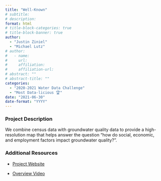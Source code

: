 ```yaml
---
title: "Well-Known"
# subtitle: 
# description: 
format: html
# title-block-categories: true
# title-block-banner: true
author: 
  - "Justin Ziniel"
  - "Michael Lutz"
# author:
#   - name: 
#     url: 
#     affiliation: 
#     affiliation-url:
# abstract: ""
# abstract-title: ""
categories: 
  - "2020-2021 Water Data Challenge"
  - "Most Data-licious 🏆"
date: "2021-06-30"
date-format: "YYYY"
---
```


<!-- COMMENT
## params_NOTUSED-proj_title

#### Year: params_NOTUSED-year

#### Topics: params_NOTUSED-topics

#### Awards: params_NOTUSED-awards

#### Team Members: params_NOTUSED-team_members
UNCOMMENT -->

### Project Description

We combine census data with groundwater quality data to provide a high-resolution map that helps answer the question "how do social, economic, and employment factors impact groundwater quality?".

### Additional Resources

- [Project Website](https://public.tableau.com/views/CaliforniaWaterQualityCensus/
WaterQualityCensusDashboard)

- [Overview Video](https://drive.google.com/file/d/1E7heJkHM8H-aq38sRdBpqmr4CvA9K2xa/view?usp=sharing)
